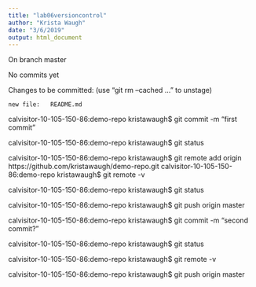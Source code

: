 ```yaml
---
title: "lab06versioncontrol"
author: "Krista Waugh"
date: "3/6/2019"
output: html_document
---
```



On branch master

No commits yet

Changes to be committed:
  (use "git rm --cached <file>..." to unstage)

	new file:   README.md

calvisitor-10-105-150-86:demo-repo kristawaugh$ git commit -m "first commit"

calvisitor-10-105-150-86:demo-repo kristawaugh$ git status

calvisitor-10-105-150-86:demo-repo kristawaugh$ git remote add origin https://github.com/kristawaugh/demo-repo.git
calvisitor-10-105-150-86:demo-repo kristawaugh$ git remote -v

calvisitor-10-105-150-86:demo-repo kristawaugh$ git status

calvisitor-10-105-150-86:demo-repo kristawaugh$ git push origin master

calvisitor-10-105-150-86:demo-repo kristawaugh$ git commit -m "second commit?"

calvisitor-10-105-150-86:demo-repo kristawaugh$ git status

calvisitor-10-105-150-86:demo-repo kristawaugh$ git remote -v

calvisitor-10-105-150-86:demo-repo kristawaugh$ git push origin master

